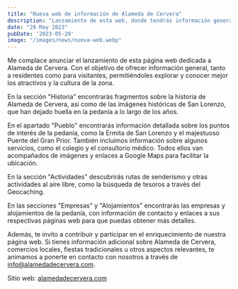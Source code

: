```yaml
---
title: "Nueva web de información de Alameda de Cervera"
description: "Lanzamiento de esta web, donde tendrás información general sobre Alameda de Cervera."
date: "29 May 2023"
pubDate: '2023-05-29'
image: "/images/news/nueva-web.webp"
---
```

Me complace anunciar el lanzamiento de esta página web dedicada a Alameda de Cervera. Con el objetivo de ofrecer información general, tanto a residentes como para visitantes, permitiéndoles explorar y conocer mejor los atractivos y la cultura de la zona.

En la sección "Historia" encontrarás fragmentos sobre la historia de Alameda de Cervera, así como de las imágenes históricas de San Lorenzo, que han dejado huella en la pedanía a lo largo de los años.

En el apartado "Pueblo" encontrarás información detallada sobre los puntos de interés de la pedanía, como la Ermita de San Lorenzo y el majestuoso Puente del Gran Prior. También incluimos información sobre algunos servicios, como el colegio y el consultorio médico. Todos ellos van acompañados de imágenes y enlaces a Google Maps para facilitar la ubicación.

En la sección "Actividades" descubrirás rutas de senderismo y otras actividades al aire libre, como la búsqueda de tesoros a través del Geocaching.

En las secciones "Empresas" y "Alojamientos" encontrarás las empresas y alojamientos de la pedanía, con información de contacto y enlaces a sus respectivas páginas web para que puedas obtener más detalles.

Además, te invito a contribuir y participar en el enriquecimiento de nuestra página web. Si tienes información adicional sobre Alameda de Cervera, comercios locales, fiestas tradicionales u otros aspectos relevantes, te animamos a ponerte en contacto con nosotros a través de <a class="text-primary hover:text-secondary" href="mailto:info@alamedadecervera.com">info@alamedadecervera.com</a>.

Sitio web: <a class="text-primary hover:text-secondary" href="https://alamedadecervera.com">alamedadecervera.com</a>